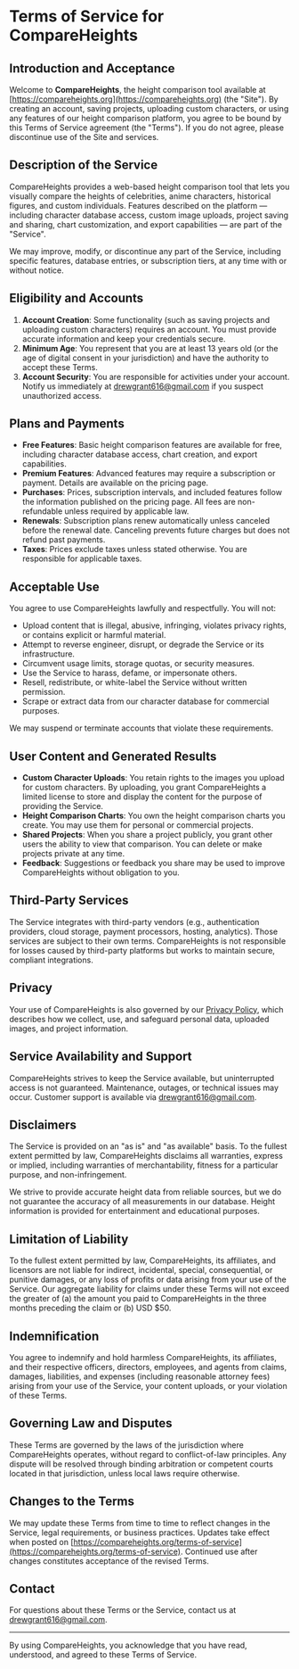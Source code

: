 # Terms of Service for CompareHeights

## Introduction and Acceptance

Welcome to **CompareHeights**, the height comparison tool available at [https://compareheights.org](https://compareheights.org) (the "Site"). By creating an account, saving projects, uploading custom characters, or using any features of our height comparison platform, you agree to be bound by this Terms of Service agreement (the "Terms"). If you do not agree, please discontinue use of the Site and services.

## Description of the Service

CompareHeights provides a web-based height comparison tool that lets you visually compare the heights of celebrities, anime characters, historical figures, and custom individuals. Features described on the platform — including character database access, custom image uploads, project saving and sharing, chart customization, and export capabilities — are part of the "Service".

We may improve, modify, or discontinue any part of the Service, including specific features, database entries, or subscription tiers, at any time with or without notice.

## Eligibility and Accounts

1. **Account Creation**: Some functionality (such as saving projects and uploading custom characters) requires an account. You must provide accurate information and keep your credentials secure.
2. **Minimum Age**: You represent that you are at least 13 years old (or the age of digital consent in your jurisdiction) and have the authority to accept these Terms.
3. **Account Security**: You are responsible for activities under your account. Notify us immediately at [drewgrant616@gmail.com](mailto:drewgrant616@gmail.com) if you suspect unauthorized access.

## Plans and Payments

- **Free Features**: Basic height comparison features are available for free, including character database access, chart creation, and export capabilities.
- **Premium Features**: Advanced features may require a subscription or payment. Details are available on the pricing page.
- **Purchases**: Prices, subscription intervals, and included features follow the information published on the pricing page. All fees are non-refundable unless required by applicable law.
- **Renewals**: Subscription plans renew automatically unless canceled before the renewal date. Canceling prevents future charges but does not refund past payments.
- **Taxes**: Prices exclude taxes unless stated otherwise. You are responsible for applicable taxes.

## Acceptable Use

You agree to use CompareHeights lawfully and respectfully. You will not:

- Upload content that is illegal, abusive, infringing, violates privacy rights, or contains explicit or harmful material.
- Attempt to reverse engineer, disrupt, or degrade the Service or its infrastructure.
- Circumvent usage limits, storage quotas, or security measures.
- Use the Service to harass, defame, or impersonate others.
- Resell, redistribute, or white-label the Service without written permission.
- Scrape or extract data from our character database for commercial purposes.

We may suspend or terminate accounts that violate these requirements.

## User Content and Generated Results

- **Custom Character Uploads**: You retain rights to the images you upload for custom characters. By uploading, you grant CompareHeights a limited license to store and display the content for the purpose of providing the Service.
- **Height Comparison Charts**: You own the height comparison charts you create. You may use them for personal or commercial projects.
- **Shared Projects**: When you share a project publicly, you grant other users the ability to view that comparison. You can delete or make projects private at any time.
- **Feedback**: Suggestions or feedback you share may be used to improve CompareHeights without obligation to you.

## Third-Party Services

The Service integrates with third-party vendors (e.g., authentication providers, cloud storage, payment processors, hosting, analytics). Those services are subject to their own terms. CompareHeights is not responsible for losses caused by third-party platforms but works to maintain secure, compliant integrations.

## Privacy

Your use of CompareHeights is also governed by our [Privacy Policy](/privacy-policy), which describes how we collect, use, and safeguard personal data, uploaded images, and project information.

## Service Availability and Support

CompareHeights strives to keep the Service available, but uninterrupted access is not guaranteed. Maintenance, outages, or technical issues may occur. Customer support is available via [drewgrant616@gmail.com](mailto:drewgrant616@gmail.com).

## Disclaimers

The Service is provided on an "as is" and "as available" basis. To the fullest extent permitted by law, CompareHeights disclaims all warranties, express or implied, including warranties of merchantability, fitness for a particular purpose, and non-infringement.

We strive to provide accurate height data from reliable sources, but we do not guarantee the accuracy of all measurements in our database. Height information is provided for entertainment and educational purposes.

## Limitation of Liability

To the fullest extent permitted by law, CompareHeights, its affiliates, and licensors are not liable for indirect, incidental, special, consequential, or punitive damages, or any loss of profits or data arising from your use of the Service. Our aggregate liability for claims under these Terms will not exceed the greater of (a) the amount you paid to CompareHeights in the three months preceding the claim or (b) USD $50.

## Indemnification

You agree to indemnify and hold harmless CompareHeights, its affiliates, and their respective officers, directors, employees, and agents from claims, damages, liabilities, and expenses (including reasonable attorney fees) arising from your use of the Service, your content uploads, or your violation of these Terms.

## Governing Law and Disputes

These Terms are governed by the laws of the jurisdiction where CompareHeights operates, without regard to conflict-of-law principles. Any dispute will be resolved through binding arbitration or competent courts located in that jurisdiction, unless local laws require otherwise.

## Changes to the Terms

We may update these Terms from time to time to reflect changes in the Service, legal requirements, or business practices. Updates take effect when posted on [https://compareheights.org/terms-of-service](https://compareheights.org/terms-of-service). Continued use after changes constitutes acceptance of the revised Terms.

## Contact

For questions about these Terms or the Service, contact us at [drewgrant616@gmail.com](mailto:drewgrant616@gmail.com).

---

By using CompareHeights, you acknowledge that you have read, understood, and agreed to these Terms of Service.
